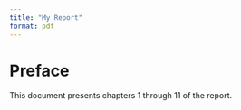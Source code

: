 ```yaml
---
title: "My Report"
format: pdf
---
```


# Preface {.unnumbered}

This document presents chapters 1 through 11 of the report.
